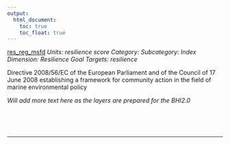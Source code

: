 ```yaml
---
output:
  html_document:
    toc: true
    toc_float: true
---
```


[res_reg_msfd](https://github.com/OHI-Science/bhi/blob/master/baltic/layers/res_reg_msfd_bhi2015.csv)
*Units: resilience score*
*Category:*
*Subcategory:*
*Index Dimension: Resilience*
*Goal Targets: resilience*

Directive 2008/56/EC of the European Parliament and of the Council of 17 June 2008 establishing a framework for community action in the field of marine environmental policy

*Will add more text here as the layers are prepared for the BHI2.0*

<br>



<br>

--- 
